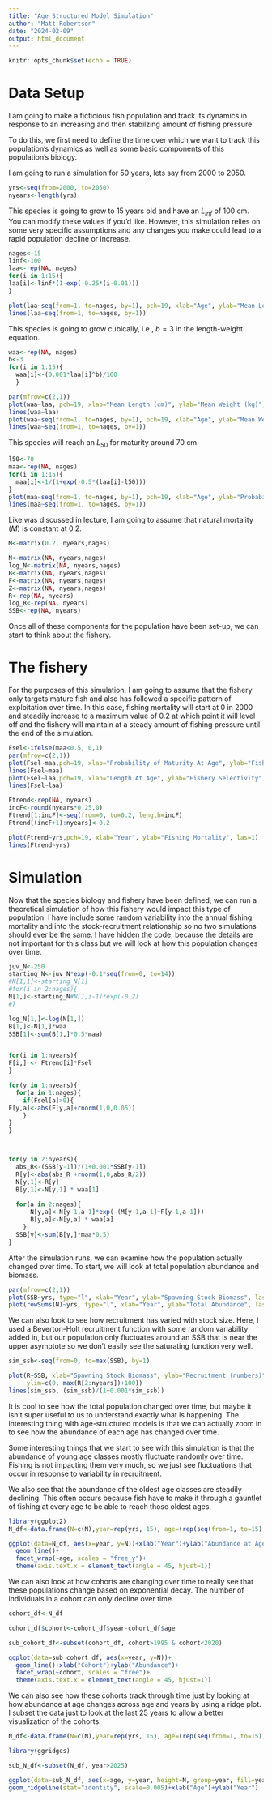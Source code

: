 ```yaml
---
title: "Age Structured Model Simulation"
author: "Matt Robertson"
date: "2024-02-09"
output: html_document
---
```


```r
knitr::opts_chunk$set(echo = TRUE)
```

# Data Setup

I am going to make a ficticious fish population and track its dynamics in response to an increasing and then stabilzing amount of fishing pressure.

To do this, we first need to define the time over which we want to track this population's dynamics as well as some basic components of this population's biology.

I am going to run a simulation for 50 years, lets say from 2000 to 2050.

```r
yrs<-seq(from=2000, to=2050)
nyears<-length(yrs)
```

This species is going to grow to 15 years old and have an $L_{inf}$ of 100 cm. You can modify these values if you'd like. However, this simulation relies on some very specific assumptions and any changes you make could lead to a rapid population decline or increase.

```r
nages<-15
linf<-100
laa<-rep(NA, nages)
for(i in 1:15){
laa[i]<-linf*(1-exp(-0.25*(i-0.01)))
}

plot(laa~seq(from=1, to=nages, by=1), pch=19, xlab="Age", ylab="Mean Length (cm)", las=1)
lines(laa~seq(from=1, to=nages, by=1))
```

This species is going to grow cubically, i.e., $b=3$ in the length-weight equation.

```r

waa<-rep(NA, nages)
b<-3
for(i in 1:15){
  waa[i]<-(0.001*laa[i]^b)/100
  }

par(mfrow=c(2,1))
plot(waa~laa, pch=19, xlab="Mean Length (cm)", ylab="Mean Weight (kg)", las=1, xlim=c(30,max(laa)+10), ylim=c(0,max(waa)+1))
lines(waa~laa)
plot(waa~seq(from=1, to=nages, by=1), pch=19, xlab="Age", ylab="Mean Weight", las=1)
lines(waa~seq(from=1, to=nages, by=1))
```

This species will reach an $L_{50}$ for maturity around 70 cm.

```r
l50<-70
maa<-rep(NA, nages)
for(i in 1:15){
  maa[i]<-1/(1+exp(-0.5*(laa[i]-l50)))
}
plot(maa~seq(from=1, to=nages, by=1), pch=19, xlab="Age", ylab="Probability of maturity", las=1)
lines(maa~seq(from=1, to=nages, by=1))
```

Like was discussed in lecture, I am going to assume that natural mortality ($M$) is constant at 0.2.

```r
M<-matrix(0.2, nyears,nages)
```

```r
N<-matrix(NA, nyears,nages)
log_N<-matrix(NA, nyears,nages)
B<-matrix(NA, nyears,nages)
F<-matrix(NA, nyears,nages)
Z<-matrix(NA, nyears,nages)
R<-rep(NA, nyears)
log_R<-rep(NA, nyears)
SSB<-rep(NA, nyears)
```

Once all of these components for the population have been set-up, we can start to think about the fishery.

# The fishery

For the purposes of this simulation, I am going to assume that the fishery only targets mature fish and also has followed a specific pattern of exploitation over time. In this case, fishing mortality will start at 0 in 2000 and steadily increase to a maximum value of 0.2 at which point it will level off and the fishery will maintain at a steady amount of fishing pressure until the end of the simulation.

```r
Fsel<-ifelse(maa<0.5, 0,1)
par(mfrow=c(2,1))
plot(Fsel~maa,pch=19, xlab="Probability of Maturity At Age", ylab="Fishery Selectivity", las=1)
lines(Fsel~maa)
plot(Fsel~laa,pch=19, xlab="Length At Age", ylab="Fishery Selectivity", las=1)
lines(Fsel~laa)
```

```r
Ftrend<-rep(NA, nyears)
incF<-round(nyears*0.25,0)
Ftrend[1:incF]<-seq(from=0, to=0.2, length=incF)
Ftrend[(incF+1):nyears]<-0.2

plot(Ftrend~yrs,pch=19, xlab="Year", ylab="Fishing Mortality", las=1)
lines(Ftrend~yrs)
```

# Simulation

Now that the species biology and fishery have been defined, we can run a theoretical simulation of how this fishery would impact this type of population. I have include some random variability into the annual fishing mortality and into the stock-recruitment relationship so no two simulations should ever be the same. I have hidden the code, because the details are not important for this class but we will look at how this population changes over time.

```r
juv_N<-250
starting_N<-juv_N*exp(-0.1*seq(from=0, to=14))
#N[1,1]<-starting_N[1]
#for(i in 2:nages){
N[1,]<-starting_N#N[1,i-1]*exp(-0.2)
#}

log_N[1,]<-log(N[1,])
B[1,]<-N[1,]*waa
SSB[1]<-sum(B[1,]*0.5*maa)


for(i in 1:nyears){
F[i,] <- Ftrend[i]*Fsel
}

for(y in 1:nyears){
  for(a in 1:nages){
    if(Fsel[a]>0){
F[y,a]<-abs(F[y,a]+rnorm(1,0,0.05))
    } 
}
}



for(y in 2:nyears){
  abs_R<-(SSB[y-1])/(1+0.001*SSB[y-1])
  R[y]<-abs(abs_R +rnorm(1,0,abs_R/2))
  N[y,1]<-R[y]
  B[y,1]<-N[y,1] * waa[1]
  
  for(a in 2:nages){
      N[y,a]<-N[y-1,a-1]*exp(-(M[y-1,a-1]+F[y-1,a-1]))
      B[y,a]<-N[y,a] * waa[a]
    }
  SSB[y]<-sum(B[y,]*maa*0.5)
}
```

After the simulation runs, we can examine how the population actually changed over time. To start, we will look at total population abundance and biomass. 

```r
par(mfrow=c(2,1))
plot(SSB~yrs, type="l", xlab="Year", ylab="Spawning Stock Biomass", las=1, lwd=2)
plot(rowSums(N)~yrs, type="l", xlab="Year", ylab="Total Abundance", las=1, lwd=2)
```

We can also look to see how recruitment has varied with stock size. Here, I used a Beverton-Holt recruitment function with some random variability added in, but our population only fluctuates around an SSB that is near the upper asymptote so we don't easily see the saturating function very well.

```r
sim_ssb<-seq(from=0, to=max(SSB), by=1)

plot(R~SSB, xlab="Spawning Stock Biomass", ylab="Recruitment (numbers)", las=1, lwd=2, pch=19, xlim=c(0,max(SSB)+100),
     ylim=c(0, max(R[2:nyears])+100))
lines(sim_ssb, (sim_ssb)/(1+0.001*sim_ssb))
```

It is cool to see how the total population changed over time, but maybe it isn't super useful to us to understand exactly what is happening. The interesting thing with age-structured models is that we can actually zoom in to see how the abundance of each age has changed over time.

Some interesting things that we start to see with this simulation is that the abundance of young age classes mostly fluctuate randomly over time. Fishing is not impacting them very much, so we just see fluctuations that occur in response to variability in recruitment.

We also see that the abundance of the oldest age classes are steadily declining. This often occurs because fish have to make it through a gauntlet of fishing at every age to be able to reach those oldest ages.

```r
library(ggplot2)
N_df<-data.frame(N=c(N),year=rep(yrs, 15), age=(rep(seq(from=1, to=15), each=51)))

ggplot(data=N_df, aes(x=year, y=N))+xlab("Year")+ylab("Abundance at Age")+
  geom_line()+
  facet_wrap(~age, scales = "free_y")+
  theme(axis.text.x = element_text(angle = 45, hjust=1))
```

We can also look at how cohorts are changing over time to really see that these populations change based on exponential decay. The number of individuals in a cohort can only decline over time.

```r
cohort_df<-N_df

cohort_df$cohort<-cohort_df$year-cohort_df$age

sub_cohort_df<-subset(cohort_df, cohort>1995 & cohort<2020)

ggplot(data=sub_cohort_df, aes(x=year, y=N))+
  geom_line()+xlab("Cohort")+ylab("Abundance")+
  facet_wrap(~cohort, scales = "free")+
  theme(axis.text.x = element_text(angle = 45, hjust=1))

```

We can also see how these cohorts track through time just by looking at how abundance at age changes across age and years by using a ridge plot. I subset the data just to look at the last 25 years to allow a better visualization of the cohorts.

```r
N_df<-data.frame(N=c(N),year=rep(yrs, 15), age=(rep(seq(from=1, to=15), each=51)))

library(ggridges)

sub_N_df<-subset(N_df, year>2025)

ggplot(data=sub_N_df, aes(x=age, y=year, height=N, group=year, fill=year))+
geom_ridgeline(stat="identity", scale=0.005)+xlab("Age")+ylab("Year")

```
